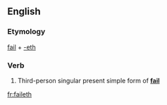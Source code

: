 ==English==

===Etymology===
[[fail]] + [[-eth]]

===Verb===
{{en-verb form}}

# {{archaic}} Third-person singular present simple form of '''[[fail]]'''

[[fr:faileth]]